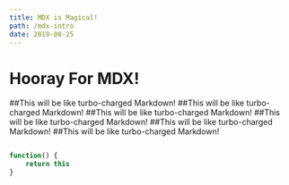 ```yaml
---
title: MDX is Magical!
path: /mdx-intro
date: 2019-08-25
---
```




# Hooray For MDX!

##This will be like turbo-charged Markdown!
##This will be like turbo-charged Markdown!
##This will be like turbo-charged Markdown!
##This will be like turbo-charged Markdown!
##This will be like turbo-charged Markdown!
##This will be like turbo-charged Markdown!

```javascript

function() {
    return this
}
```
